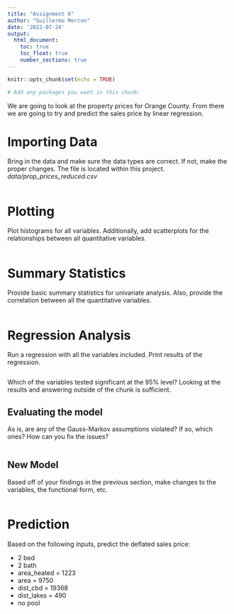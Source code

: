 ```yaml
---
title: "Assignment 6"
author: "Guillermo Mercon"
date: '2022-07-24'
output: 
  html_document:
    toc: true
    toc_float: true
    number_sections: true
---
```


```r
knitr::opts_chunk$set(echo = TRUE)
```

```r
# Add any packages you want in this chunk:
```

We are going to look at the property prices for Orange County. From there we are going to try and predict the sales price by linear regression.

# Importing Data 

Bring in the data and make sure the data types are correct. If not, make the proper changes. The file is located within this project. *data/prop_prices_reduced.csv*

```r

```


# Plotting

Plot histograms for all variables. Additionally, add scatterplots for the relationships between all quantitative variables.

```r

```

# Summary Statistics

Provide basic summary statistics for univariate analysis. Also, provide the correlation between all the quantitative variables.

```r

```

# Regression Analysis

Run a regression with all the variables included. Print results of the regression.

```r

```

Which of the variables tested significant at the 95% level? Looking at the results and answering outside of the chunk is sufficient.

## Evaluating the model

As is, are any of the Gauss-Markov assumptions violated? If so, which ones? How can you fix the issues?

```r

```

## New Model

Based off of your findings in the previous section, make changes to the variables, the functional form, etc.

```r

```


# Prediction

Based on the following inputs, predict the deflated sales price:

- 2 bed
- 2 bath
- area_heated = 1223
- area = 9750
- dist_cbd = 19368
- dist_lakes = 490
- no pool

```r

```
